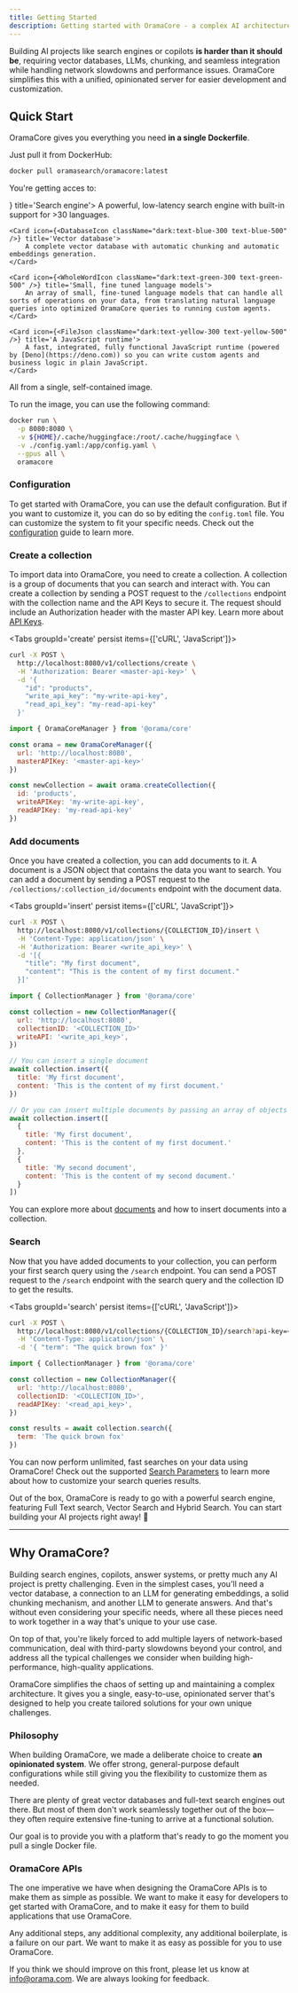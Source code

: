 ```yaml
---
title: Getting Started
description: Getting started with OramaCore - a complex AI architecture made easy and open-source.
---
```



Building AI projects like search engines or copilots **is harder than it should be**, requiring vector databases, LLMs, chunking, and seamless integration while handling network slowdowns and performance issues. OramaCore simplifies this with a unified, opinionated server for easier development and customization.

## Quick Start

OramaCore gives you everything you need **in a single Dockerfile**.

Just pull it from DockerHub:

```sh
docker pull oramasearch/oramacore:latest
```

You're getting acces to:

<Cards>
    <Card icon={<SearchIcon className="dark:text-purple-300 text-purple-500" />} title='Search engine'>
        A powerful, low-latency search engine with built-in support for >30 languages.
    </Card>

    <Card icon={<DatabaseIcon className="dark:text-blue-300 text-blue-500" />} title='Vector database'>
        A complete vector database with automatic chunking and automatic embeddings generation.
    </Card>

    <Card icon={<WholeWordIcon className="dark:text-green-300 text-green-500" />} title='Small, fine tuned language models'>
        An array of small, fine-tuned language models that can handle all sorts of operations on your data, from translating natural language queries into optimized OramaCore queries to running custom agents.
    </Card>

    <Card icon={<FileJson className="dark:text-yellow-300 text-yellow-500" />} title='A JavaScript runtime'>
        A fast, integrated, fully functional JavaScript runtime (powered by [Deno](https://deno.com)) so you can write custom agents and business logic in plain JavaScript.
    </Card>
</Cards>

All from a single, self-contained image. 

To run the image, you can use the following command:

```sh
docker run \
  -p 8080:8080 \
  -v ${HOME}/.cache/huggingface:/root/.cache/huggingface \
  -v ./config.yaml:/app/config.yaml \
  --gpus all \
  oramacore
```

### Configuration

To get started with OramaCore, you can use the default configuration. But if you want to customize it, you can do so by editing the `config.toml` file.
You can customize the system to fit your specific needs. Check out the [configuration](/docs/guide/configuration) guide to learn more.

### Create a collection

To import data into OramaCore, you need to create a collection. A collection is a group of documents that you can search and interact with. You can create a collection by sending a POST request to the `/collections` endpoint with the collection name and the API Keys to secure it.
The request should include an Authorization header with the master API key. Learn more about [API Keys](/docs/guide/api-keys).

<Tabs groupId='create' persist items={['cURL', 'JavaScript']}>
```bash tab="cURL"
curl -X POST \
  http://localhost:8080/v1/collections/create \
  -H 'Authorization: Bearer <master-api-key>' \
  -d '{
    "id": "products",
    "write_api_key": "my-write-api-key",
    "read_api_key": "my-read-api-key"
  }'
```

```js tab="JavaScript"
import { OramaCoreManager } from '@orama/core'

const orama = new OramaCoreManager({
  url: 'http://localhost:8080',
  masterAPIKey: '<master-api-key>'
})

const newCollection = await orama.createCollection({
  id: 'products',
  writeAPIKey: 'my-write-api-key',
  readAPIKey: 'my-read-api-key'
})
```
</Tabs>

### Add documents

Once you have created a collection, you can add documents to it. A document is a JSON object that contains the data you want to search. You can add a document by sending a POST request to the `/collections/:collection_id/documents` endpoint with the document data.

<Tabs groupId='insert' persist items={['cURL', 'JavaScript']}>
```bash tab="cURL"
curl -X POST \
  http://localhost:8080/v1/collections/{COLLECTION_ID}/insert \
  -H 'Content-Type: application/json' \
  -H 'Authorization: Bearer <write_api_key>' \
  -d '[{
    "title": "My first document",
    "content": "This is the content of my first document."
  }]'
```

```js tab="JavaScript"
import { CollectionManager } from '@orama/core'

const collection = new CollectionManager({
  url: 'http://localhost:8080',
  collectionID: '<COLLECTION_ID>'
  writeAPI: '<write_api_key>',
})

// You can insert a single document
await collection.insert({
  title: 'My first document',
  content: 'This is the content of my first document.'
})

// Or you can insert multiple documents by passing an array of objects
await collection.insert([
  {
    title: 'My first document',
    content: 'This is the content of my first document.'
  },
  {
    title: 'My second document',
    content: 'This is the content of my second document.'
  }
])
```
</Tabs>

You can explore more about [documents](/docs/apis/insert-documents) and how to insert documents into a collection.

### Search

Now that you have added documents to your collection, you can perform your first search query using the `/search` endpoint. You can send a POST request to the `/search` endpoint with the search query and the collection ID to get the results.

<Tabs groupId='search' persist items={['cURL', 'JavaScript']}>
```bash tab="cURL"
curl -X POST \
  http://localhost:8080/v1/collections/{COLLECTION_ID}/search?api-key=<read_api_key> \
  -H 'Content-Type: application/json' \
  -d '{ "term": "The quick brown fox" }'
```

```js tab="JavaScript"
import { CollectionManager } from '@orama/core'

const collection = new CollectionManager({
  url: 'http://localhost:8080',
  collectionID: '<COLLECTION_ID>',
  readAPIKey: '<read_api_key>',
})

const results = await collection.search({
  term: 'The quick brown fox'
})
```
</Tabs>

You can now perform unlimited, fast searches on your data using OramaCore! Check out the supported [Search Parameters](/docs/apis/search-documents#search-parameters) to learn more about how to customize your search queries results.

Out of the box, OramaCore is ready to go with a powerful search engine, featuring Full Text search, Vector Search and Hybrid Search. You can start building your AI projects right away! 🚀

---

## Why OramaCore?

Building search engines, copilots, answer systems, or pretty much any AI project is pretty challenging.
Even in the simplest cases, you'll need a vector database, a connection to an LLM for generating embeddings, a solid chunking mechanism, and another LLM to generate answers.
And that's without even considering your specific needs, where all these pieces need to work together in a way that's unique to your use case.

On top of that, you're likely forced to add multiple layers of network-based communication, deal with third-party slowdowns beyond your control, and address all the typical challenges we consider when building high-performance, high-quality applications.

OramaCore simplifies the chaos of setting up and maintaining a complex architecture. It gives you a single, easy-to-use, opinionated server that's designed to help you create tailored solutions for your own unique challenges.

### Philosophy

When building OramaCore, we made a deliberate choice to create **an opinionated system**. We offer strong, general-purpose default configurations while still giving you the flexibility to customize them as needed.

There are plenty of great vector databases and full-text search engines out there. But most of them don't work seamlessly together out of the box—they often require extensive fine-tuning to arrive at a functional solution.

Our goal is to provide you with a platform that's ready to go the moment you pull a single Docker file.

### OramaCore APIs

The one imperative we have when designing the OramaCore APIs is to make them as simple as possible. We want to make it easy for developers to get started with OramaCore, and to make it easy for them to build applications that use OramaCore.

Any additional steps, any additional complexity, any additional boilerplate, is a failure on our part. We want to make it as easy as possible for you to use OramaCore.

If you think we should improve on this front, please let us know at [info@orama.com](mailto:info@orama.com). We are always looking for feedback.

